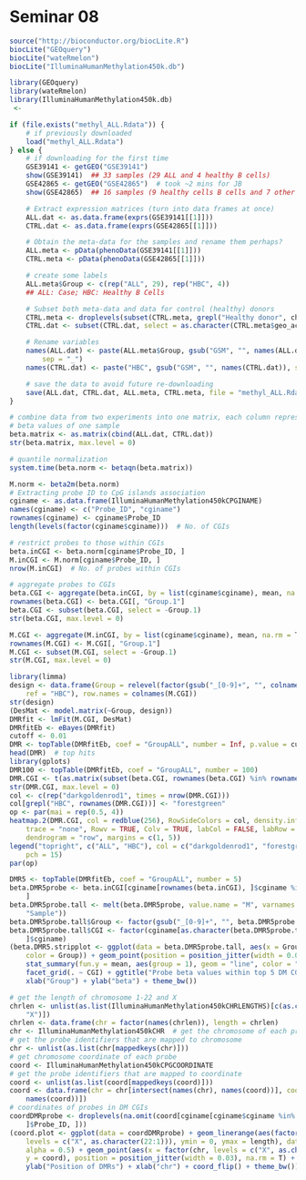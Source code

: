Seminar 08
========================================================

```r
source("http://bioconductor.org/biocLite.R")
biocLite("GEOquery")
biocLite("wateRmelon")
biocLite("IlluminaHumanMethylation450k.db")

```

```r
library(GEOquery)
library(wateRmelon)
library(IlluminaHumanMethylation450k.db)
 <- 
```

```r
if (file.exists("methyl_ALL.Rdata")) {
    # if previously downloaded
    load("methyl_ALL.Rdata")
} else {
    # if downloading for the first time
    GSE39141 <- getGEO("GSE39141")
    show(GSE39141)  ## 33 samples (29 ALL and 4 healthy B cells)
    GSE42865 <- getGEO("GSE42865")  # took ~2 mins for JB
    show(GSE42865)  ## 16 samples (9 healthy cells B cells and 7 other cells)

    # Extract expression matrices (turn into data frames at once)
    ALL.dat <- as.data.frame(exprs(GSE39141[[1]]))
    CTRL.dat <- as.data.frame(exprs(GSE42865[[1]]))

    # Obtain the meta-data for the samples and rename them perhaps?
    ALL.meta <- pData(phenoData(GSE39141[[1]]))
    CTRL.meta <- pData(phenoData(GSE42865[[1]]))

    # create some labels
    ALL.meta$Group <- c(rep("ALL", 29), rep("HBC", 4))
    ## ALL: Case; HBC: Healthy B Cells

    # Subset both meta-data and data for control (healthy) donors
    CTRL.meta <- droplevels(subset(CTRL.meta, grepl("Healthy donor", characteristics_ch1.1)))
    CTRL.dat <- subset(CTRL.dat, select = as.character(CTRL.meta$geo_accession))

    # Rename variables
    names(ALL.dat) <- paste(ALL.meta$Group, gsub("GSM", "", names(ALL.dat)), 
        sep = "_")
    names(CTRL.dat) <- paste("HBC", gsub("GSM", "", names(CTRL.dat)), sep = "_")

    # save the data to avoid future re-downloading
    save(ALL.dat, CTRL.dat, ALL.meta, CTRL.meta, file = "methyl_ALL.Rdata")
}

```

```r
# combine data from two experiments into one matrix, each column represents
# beta values of one sample
beta.matrix <- as.matrix(cbind(ALL.dat, CTRL.dat))
str(beta.matrix, max.level = 0)

# quantile normalization
system.time(beta.norm <- betaqn(beta.matrix))

M.norm <- beta2m(beta.norm)
# Extracting probe ID to CpG islands association
cginame <- as.data.frame(IlluminaHumanMethylation450kCPGINAME)
names(cginame) <- c("Probe_ID", "cginame")
rownames(cginame) <- cginame$Probe_ID
length(levels(factor(cginame$cginame)))  # No. of CGIs

# restrict probes to those within CGIs
beta.inCGI <- beta.norm[cginame$Probe_ID, ]
M.inCGI <- M.norm[cginame$Probe_ID, ]
nrow(M.inCGI)  # No. of probes within CGIs

# aggregate probes to CGIs
beta.CGI <- aggregate(beta.inCGI, by = list(cginame$cginame), mean, na.rm = T)
rownames(beta.CGI) <- beta.CGI[, "Group.1"]
beta.CGI <- subset(beta.CGI, select = -Group.1)
str(beta.CGI, max.level = 0)

M.CGI <- aggregate(M.inCGI, by = list(cginame$cginame), mean, na.rm = T)
rownames(M.CGI) <- M.CGI[, "Group.1"]
M.CGI <- subset(M.CGI, select = -Group.1)
str(M.CGI, max.level = 0)


```

```r
library(limma)
design <- data.frame(Group = relevel(factor(gsub("_[0-9]+", "", colnames(M.CGI))), 
    ref = "HBC"), row.names = colnames(M.CGI))
str(design)
(DesMat <- model.matrix(~Group, design))
DMRfit <- lmFit(M.CGI, DesMat)
DMRfitEb <- eBayes(DMRfit)
cutoff <- 0.01
DMR <- topTable(DMRfitEb, coef = "GroupALL", number = Inf, p.value = cutoff)
head(DMR)  # top hits 
library(gplots)
DMR100 <- topTable(DMRfitEb, coef = "GroupALL", number = 100)
DMR.CGI <- t(as.matrix(subset(beta.CGI, rownames(beta.CGI) %in% rownames(DMR100))))
str(DMR.CGI, max.level = 0)
col <- c(rep("darkgoldenrod1", times = nrow(DMR.CGI)))
col[grepl("HBC", rownames(DMR.CGI))] <- "forestgreen"
op <- par(mai = rep(0.5, 4))
heatmap.2(DMR.CGI, col = redblue(256), RowSideColors = col, density.info = "none", 
    trace = "none", Rowv = TRUE, Colv = TRUE, labCol = FALSE, labRow = FALSE, 
    dendrogram = "row", margins = c(1, 5))
legend("topright", c("ALL", "HBC"), col = c("darkgoldenrod1", "forestgreen"), 
    pch = 15)
par(op)

```

```r
DMR5 <- topTable(DMRfitEb, coef = "GroupALL", number = 5)
beta.DMR5probe <- beta.inCGI[cginame[rownames(beta.inCGI), ]$cginame %in% rownames(DMR5), 
    ]
beta.DMR5probe.tall <- melt(beta.DMR5probe, value.name = "M", varnames = c("Probe_ID", 
    "Sample"))
beta.DMR5probe.tall$Group <- factor(gsub("_[0-9]+", "", beta.DMR5probe.tall$Sample))
beta.DMR5probe.tall$CGI <- factor(cginame[as.character(beta.DMR5probe.tall$Probe_ID), 
    ]$cginame)
(beta.DMR5.stripplot <- ggplot(data = beta.DMR5probe.tall, aes(x = Group, y = M, 
    color = Group)) + geom_point(position = position_jitter(width = 0.05), na.rm = T) + 
    stat_summary(fun.y = mean, aes(group = 1), geom = "line", color = "black") + 
    facet_grid(. ~ CGI) + ggtitle("Probe beta values within top 5 DM CGIs") + 
    xlab("Group") + ylab("beta") + theme_bw())

```

```r
# get the length of chromosome 1-22 and X
chrlen <- unlist(as.list(IlluminaHumanMethylation450kCHRLENGTHS)[c(as.character(1:22), 
    "X")])
chrlen <- data.frame(chr = factor(names(chrlen)), length = chrlen)
chr <- IlluminaHumanMethylation450kCHR  # get the chromosome of each probe
# get the probe identifiers that are mapped to chromosome
chr <- unlist(as.list(chr[mappedkeys(chr)]))
# get chromosome coordinate of each probe
coord <- IlluminaHumanMethylation450kCPGCOORDINATE
# get the probe identifiers that are mapped to coordinate
coord <- unlist(as.list(coord[mappedkeys(coord)]))
coord <- data.frame(chr = chr[intersect(names(chr), names(coord))], coord = coord[intersect(names(chr), 
    names(coord))])
# coordinates of probes in DM CGIs
coordDMRprobe <- droplevels(na.omit(coord[cginame[cginame$cginame %in% rownames(DMR), 
    ]$Probe_ID, ]))
(coord.plot <- ggplot(data = coordDMRprobe) + geom_linerange(aes(factor(chr, 
    levels = c("X", as.character(22:1))), ymin = 0, ymax = length), data = chrlen, 
    alpha = 0.5) + geom_point(aes(x = factor(chr, levels = c("X", as.character(22:1))), 
    y = coord), position = position_jitter(width = 0.03), na.rm = T) + ggtitle("DMR positions on chromosomes") + 
    ylab("Position of DMRs") + xlab("chr") + coord_flip() + theme_bw())

```


